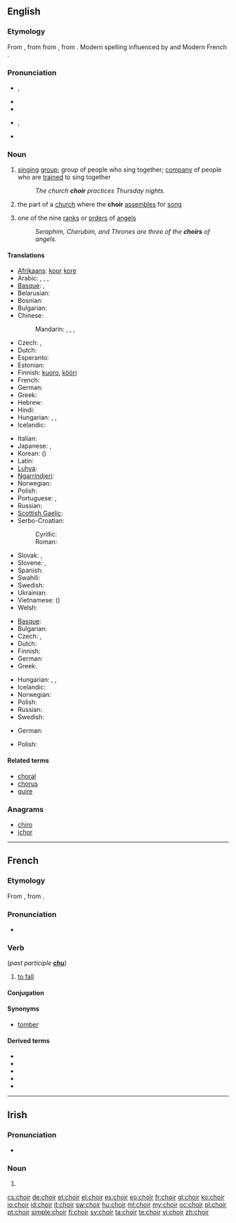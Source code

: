 {{also|chóir}}
==English==
{{wikipedia|Choir (disambiguation)}}

===Etymology===
From {{etyl|enm}} {{term||quer|lang=enm}}, {{term|quere|lang=enm}} from {{etyl|fro}} {{term|quer|lang=fro}} from {{etyl|la}} {{term|chorus|lang=la}}, from {{etyl|grc}} {{term|χορός|sc=polytonic|tr=choros||company of dancers or singers|lang=grc}}. Modern spelling influenced by {{term|chorus}} and Modern French {{term|chœur|lang=fr}}.

===Pronunciation===
* {{a|UK}} {{IPA|/kwaɪ.ə(ɹ)/}}, {{SAMPA|/kwaI.@(r)/}}
* {{audio|en-uk-choir.ogg|Audio (UK)}}
* {{rhymes|aɪə(r)}}
* {{a|US}} {{IPA|/kwaɪɚ/}}, {{SAMPA|/kwaI@`/}}
* {{rhymes|aɪɚ}}

===Noun===
{{wikipedia}}
{{en-noun}}

# [[sing]]ing [[group]]; group of people who sing together; [[company]] of people who are [[train]]ed to sing together
#: ''The church '''choir''' practices Thursday nights.''
# the part of a [[church]] where the '''choir''' [[assemble]]s for [[song]]
# {{qualifier|Christian [[angelology]]}} one of the nine [[rank]]s or [[order]]s of [[angel]]s
#: ''Seraphim, Cherubim, and Thrones are three of the '''choirs''' of angels.''

====Translations====
{{trans-top|singing group}}
* [[Afrikaans]]: [[koor]] {{n}} [[kore]] {{p}}
* Arabic: {{t|ar|جوقة|f|tr=jáwqa|sc=Arab}}, {{t|ar|خورس|m|tr=khuurus|sc=Arab}}, {{t|ar|كورس|m|tr=kuurus|sc=Arab}}, {{t|ar|كورال|m|tr=kuraal|sc=Arab}}
* [[Basque]]: {{t|eu|abesbatza}}, {{t|eu|koru}}
* Belarusian: {{t|be|хор|m|tr=xor|sc=Cyrl}}
* Bosnian: {{t-|bs|hor|m}}
* Bulgarian: {{t-|bg|хор|m|tr=hor}}
* Chinese:
*: Mandarin: {{t-|cmn|合唱團|sc=Hani}}, {{t-|cmn|合唱团|tr=héchàngtuán|sc=Hani}}, {{t|zh|唱詩班|sc=Hani}}, {{t|zh|唱诗班|tr=chàngshībān|sc=Hani}}
* Czech: {{t-|cs|sbor|m}}, {{t|cs|chór|m}}
* Dutch: {{t+|nl|koor|n}}
* Esperanto: {{t-|eo|ĥoro|xs=Esperanto}}
* Estonian: {{t-|et|koor}}
* Finnish: [[kuoro]], [[kööri]] {{qualifier|colloquial}}
* French: {{t+|fr|chœur|m}}
* German: {{t+|de|Chor|m}}
* Greek: {{t|el|χορωδία|f|tr=chorodía|sc=Grek}}
* Hebrew: {{t|he|מקהלה|f|tr=maqhela|sc=Hebr}}
* Hindi: {{t|hi|कोरस|tr=koras|sc=Deva}}
* Hungarian: {{t+|hu|kórus}}, {{t+|hu|énekkar}}, {{t+|hu|kar}}
* Icelandic: {{t+|is|kór|m}}
{{trans-mid}}
* Italian: {{t+|it|coro|m}}
* Japanese: {{t|ja|聖歌隊|tr=せいかたい, seikatai|sc=Jpan}}, {{t|ja|合唱団|tr=がっしょうだん, gasshōdan|sc=Jpan}}
* Korean: {{t|ko|합창단|tr=hapchangdan|sc=Hang}} ({{t|ko|合唱團|sc=Hang}})
* Latin: {{t-|la|chorus|m}}
* [[Luhya]]: {{tø|luy|ekwaya}}
* [[Ngarrindjeri]]: {{tø|nay|kykulan}}
* Norwegian: {{t+|no|kor|n}}
* Polish: {{t+|pl|chór|m}}
* Portuguese: {{t+|pt|coro|m}}, {{t+|pt|coral|m}}
* Russian: {{t+|ru|хор|m|tr=xor}}
* [[Scottish Gaelic]]: {{t-|gd|còisir|f|xs=Scottish Gaelic}}
* Serbo-Croatian:
*: Cyrillic: {{t|sh|хор|m|sc=Cyrl}}
*: Roman: {{t|sh|hor|m}}
* Slovak: {{t|sk|chór|m}}, {{t|sk|zbor|m}}
* Slovene: {{t|sl|zbor|m}}, {{t|sl|kor|m}}
* Spanish: {{t+|es|coro|m}}
* Swahili: {{t+|sw|kwaya|xs=Swahili}}
* Swedish: {{t+|sv|kör|c}}
* Ukrainian: {{t|uk|хор|m|tr=xor|sc=Cyrl}}
* Vietnamese: {{t|vi|dàn hợp xướng}} ({{t|vi|團合唱}})
* Welsh: {{t-|cy|côr|xs=Welsh}}
{{trans-bottom}}

{{trans-top|part of a church for choir assembly}}
* [[Basque]]: {{t|eu|koru}}
* Bulgarian: {{t-|bg|хор|m}}
* Czech: {{t|cs|kruchta|f}}, {{t|cs|kůr|m}}
* Dutch: {{t+|nl|koor|n}}
* Finnish: {{t+|fi|kuori}}
* German: {{t+|de|Chor|m}}
* Greek: {{t|el|χορωδία|f|tr=chorodía|sc=Grek}}
{{trans-mid}}
* Hungarian: {{t+|hu|kórus}}, {{t+|hu|énekkar}}, {{t+|hu|kar}}
* Icelandic: {{t+|is|kór|m}}
* Norwegian: {{t+|no|kor|c}}
* Polish: {{t+|pl|chór|m}}
* Russian: {{t|ru|хор|m|p|tr=xorý|alt=хоры}}
* Swedish: {{t+|sv|kor|c}}
{{trans-bottom}}

{{trans-top|a rank or order of angels}}
* German: {{t|de|Engelschor|m}}
{{trans-mid}}
* Polish: {{t+|pl|chór|m}}
{{trans-bottom}}

====Related terms====
* [[choral]]
* [[chorus]]
* [[quire]]

===Anagrams===
* [[chiro#English|chiro]]
* [[ichor#English|ichor]]

----

==French==

===Etymology===
From {{etyl|fro|fr}} {{term|chair|lang=fro}}, from {{etyl|la|fr}} {{term|cadere}}.

===Pronunciation===
* {{IPA|/ʃwaʁ/|lang=fr}}

===Verb===
{{fr-verb|type=defective}} (''past participle'' '''[[chu]]''')

# {{archaic|lang=fr}} [[fall#Verb|to fall]]

====Conjugation====
{{fr-conj-choir}}

====Synonyms====
* [[tomber]]

====Derived terms====
* {{l|fr|chute}}
* {{l|fr|déchoir}}
* {{l|fr|échoir}}
* {{l|fr|méchoir}}
* {{l|fr|rechoir}}

----

==Irish==

===Pronunciation===
* {{IPA|[xɛɾʲ]|lang=ga}}

===Noun===
{{infl|ga|mutated noun}}

# {{mutation of|coir|lang=ga}}

[[cs:choir]]
[[de:choir]]
[[et:choir]]
[[el:choir]]
[[es:choir]]
[[eo:choir]]
[[fr:choir]]
[[gl:choir]]
[[ko:choir]]
[[io:choir]]
[[id:choir]]
[[it:choir]]
[[sw:choir]]
[[hu:choir]]
[[ml:choir]]
[[my:choir]]
[[oc:choir]]
[[pl:choir]]
[[pt:choir]]
[[simple:choir]]
[[fi:choir]]
[[sv:choir]]
[[ta:choir]]
[[te:choir]]
[[vi:choir]]
[[zh:choir]]